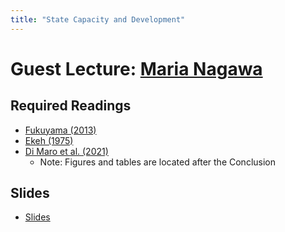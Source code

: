 ```yaml
---
title: "State Capacity and Development"
---
```


# Guest Lecture: [Maria Nagawa](https://www.marianagawa.com/)

## Required Readings

- [Fukuyama (2013)](/files/Governance - 2013 - Fukuyama - What Is Governance.pdf)
- [Ekeh (1975)](/files/colonialism-and-the-two-publics-in-africa-a-theoretical-statement.pdf)
- [Di Maro et al. (2021)](https://documents1.worldbank.org/curated/en/972301638988752613/pdf/Building-State-Capacity-What-Is-the-Impact-of-Development-Projects.pdf)
  + Note: Figures and tables are located after the Conclusion 

## Slides

- [Slides](/slides/)




